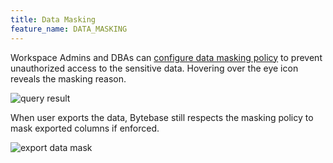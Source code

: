 ```yaml
---
title: Data Masking
feature_name: DATA_MASKING
---
```


Workspace Admins and DBAs can [configure data masking policy](/security/data-masking/overview) to prevent unauthorized access to the sensitive data. Hovering over the eye icon reveals the masking reason.

![query result](/content/docs/sql-editor/bb-masking-reason.webp)

When user exports the data, Bytebase still respects the masking policy to mask exported columns if enforced.

![export data mask](/content/docs/sql-editor/export-data-mask.webp)
